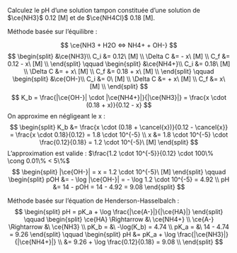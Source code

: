 ::: {.Exercise data-latex=""}

Calculez le pH d’une solution tampon constituée d’une solution de $\ce{NH3}$ 0.12 [M] et de $\ce{NH4Cl}$ 0.18 [M].
\vspace{\stretch{1}}

:::

::: {.Answer data-latex=""}
Méthode basée sur l'équilibre :

$$
\ce{NH3 + H2O <=> NH4+ + OH-}
$$
$$
\begin{split}
&\ce{NH3}\\
C_i &= 0.12\ [M] \\
\Delta C &= - x\ [M] \\
C_f &= 0.12 - x\ [M] \\
\end{split}
\qquad
\begin{split}
&\ce{NH4+}\\
C_i &= 0.18\ [M] \\
\Delta C &= + x\ [M] \\
C_f &= 0.18 + x\ [M] \\
\end{split}
\qquad
\begin{split}
&\ce{OH-}\\
C_i &= 0\ [M] \\
\Delta C &= + x\ [M] \\
C_f &= x\ [M] \\
\end{split}
$$
$$
K_b = \frac{|\ce{OH-}| \cdot |\ce{NH4+}|}{|\ce{NH3}|} = \frac{x \cdot (0.18 + x)}{0.12 - x}
$$
On approxime en négligeant le x : 
$$
\begin{split}
K_b &= \frac{x \cdot (0.18 + \cancel{x})}{0.12 - \cancel{x}} = \frac{x \cdot 0.18}{0.12} = 1.8 \cdot 10^{-5} \\
x &= 1.8 \cdot 10^{-5} \cdot \frac{0.12}{0.18} = 1.2 \cdot 10^{-5}\ [M]
\end{split}
$$
L'approximation est valide : $\frac{1.2 \cdot 10^{-5}}{0.12} \cdot 100\% \cong 0.01\% < 5\%$
$$
\begin{split}
|\ce{OH-}| = x = 1.2 \cdot 10^{-5}\ [M] 
\end{split}
\qquad
\begin{split}
pOH &= - \log |\ce{OH-}| = - \log 1.2 \cdot 10^{-5} = 4.92 \\
pH &= 14 - pOH = 14 - 4.92 = 9.08
\end{split}
$$

Méthode basée sur l’équation de Henderson-Hasselbalch :
$$
\begin{split}
  pH = pK_a + \log \frac{|\ce{A-}|}{|\ce{HA}|}
\end{split}
\qquad
\begin{split}
  \ce{HA} \Rightarrow &\ \ce{NH4+} \\
  \ce{A-} \Rightarrow &\ \ce{NH3} \\
  pK_b = &\ -\log(K_b) = 4.74 \\
  pK_a = &\ 14 - 4.74 = 9.26
\end{split}
\qquad
\begin{split}
  pH &= pK_a + \log \frac{|\ce{NH3}|}{|\ce{NH4+}|} \\
  &= 9.26 + \log \frac{0.12}{0.18} = 9.08 \\
\end{split}
$$
:::
